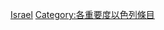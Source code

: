 {{Emptycat}}
{{Articles by Importance|topic=以色列|project=以色列|format=toc}}

[[Category:低重要度条目|Israel]]
[[Category:各重要度以色列條目‎|Category:各重要度以色列條目‎]]